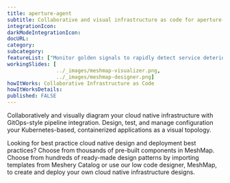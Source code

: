 ```yaml
---
title: aperture-agent
subtitle: Collaborative and visual infrastructure as code for aperture-agent
integrationIcon: 
darkModeIntegrationIcon: 
docURL: 
category: 
subcategory: 
featureList: ["Monitor golden signals to rapidly detect service deterioration and load build-up.","Adjusts the concurrency limit of the service.","Regulate and prioritize flows based on rules via a scheduler."]
workingSlides: [
				../_images/meshmap-visualizer.png,
				../_images/meshmap-designer.png]
howItWorks: Collaborative Infrastructure as Code
howItWorksDetails: 
published: FALSE
---
```


<p>
    Collaboratively and visually diagram your cloud native infrastructure with GitOps-style pipeline integration. Design, test, and manage configuration your Kubernetes-based, containerized applications as a visual topology.
</p>
<p>
    Looking for best practice cloud native design and deployment best practices? Choose from thousands of pre-built components in MeshMap. Choose from hundreds of ready-made design patterns by importing templates from Meshery Catalog or use our low code designer, MeshMap, to create and deploy your own cloud native infrastructure designs.
</p>